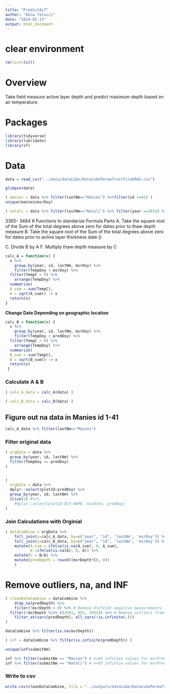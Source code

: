 ```yaml
---
title: "PredictALT"
author: "Anna Talucci"
date: "2024-02-13"
output: html_document
---
```


# clear environment
```r
rm(list=ls())
```

# Overview
Take field measure active layer depth and predict maximum depth based on air temperature.

# Packages

```r
library(tidyverse)
library(lubridate)
library(sf)
```

# Data

```r
data = read_csv("../data/dataCube/DatacubePermafrostFireERA5.csv")
```

```r
glimpse(data)
```
```r
( manies = data %>% filter(lastNm=="Manies") %>%filter(id <=41) )
unique(manies$msrDoy)
```

```r
( natali = data %>% filter(lastNm=="Natali") %>% filter(year ==2015) %>% filter(id>=3365) %>% filter(id<=3484)) %>% filter(TempDoy>259)

```
3365- 3484
# Functions to standarize
Formula Parts 
A. Take the square root of the Sum of the total degrees above zero for dates prior to thaw depth measure
B. Take the square root of the Sum of the total degrees above zero for dates prior to active layer thickness date ()

C. Divide B by A
F. Multiply thaw depth measure by C

```r
calc_A = function(x) {
  x %>% 
    group_by(year, id, lastNm, msrDoy) %>%
    filter(TempDoy < msrDoy) %>%
  filter(TempC > 0) %>%
    arrange(TempDoy) %>%
  summarize( 
  A_sum = sum(TempC),
  A = sqrt(A_sum)) -> x
  return(x)
}

```

**Change Date Depending on geographic location**
```r

calc_B = function(x) {
  x %>% 
    group_by(year, id, lastNm, msrDoy) %>%
    filter(TempDoy < predDoy) %>%
  filter(TempC > 0) %>%
    arrange(TempDoy) %>%
  summarize( 
  B_sum = sum(TempC),
  B = sqrt(B_sum)) -> x
  return(x)
 }
```



### Calculate A & B
```r
( calc_A_data = calc_A(data) )
```

```r
( calc_B_data = calc_B(data) )
```

## Figure out na data in Manies id 1-41
```r
calc_A_data %>% filter(lastNm=="Manies") 
```



### Filter original data 
```r
( orgData = data %>% 
  group_by(year, id, lastNm) %>%
  filter(TempDoy == predDoy)
)
  
```


```r
( 
  orgData = data %>% 
  dplyr::select(plotId:predDoy) %>%
  group_by(year, id, lastNm) %>%
  slice(1) #%>%
    #dplyr::select(plotId:ECO_NAME, minDate, predDoy)
)
```

### Join Calculations with Orginial
```r
( dataCombine = orgData %>% 
    full_join(y=calc_A_data, by=c("year", "id", 'lastNm', 'msrDoy')) %>%
    full_join(y=calc_B_data, by=c("year", "id", 'lastNm', 'msrDoy')) %>%
    mutate(A_sum = ifelse(is.na(A_sum), 0, A_sum),
           A =ifelse(is.na(A), 0, A)) %>%
    mutate(C = B/A) %>%
    mutate(predDepth = round((msrDepth*C), 0)) 
    )
```

# Remove outliers, na, and INF


```r
( cleanDataCombine = dataCombine %>% 
    drop_na(predDepth) %>% 
    filter(!msrDepth < 0) %>% # Remove Olefeldt negative measurements (also removes msrDepth with NA)
  filter(!msrDepth %in% c(4501, 453, 1032)) %>% # Remove outliers from Olefeldt that are errors confirmed by email
    filter_at(vars(predDepth), all_vars(!is.infinite(.))) 
)

```

```r
dataCombine %>% filter(is.na(msrDepth)) 
```

```r
( inf = dataCombine %>% filter(is.infinite(predDepth)) )

unique(inf$submitNm)

inf %>% filter(submitNm == "Manies") # n=95 infities values for msrPred
inf %>% filter(submitNm == "Natali") # n=93 infintie values for msrPred

```

### Write to csv

```r
write.csv(cleanDataCombine, file = "../outputs/dataCube/DatacubePermafrostFirePredicted.csv", row.names=FALSE)
```

